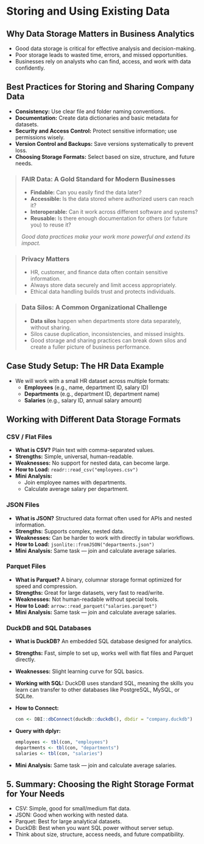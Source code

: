 # Storing and Using Existing Data

## Why Data Storage Matters in Business Analytics
- Good data storage is critical for effective analysis and decision-making.
- Poor storage leads to wasted time, errors, and missed opportunities.
- Businesses rely on analysts who can find, access, and work with data confidently.

## Best Practices for Storing and Sharing Company Data
- **Consistency:** Use clear file and folder naming conventions.
- **Documentation:** Create data dictionaries and basic metadata for datasets.
- **Security and Access Control:** Protect sensitive information; use permissions wisely.
- **Version Control and Backups:** Save versions systematically to prevent loss.
- **Choosing Storage Formats:** Select based on size, structure, and future needs.

> ### FAIR Data: A Gold Standard for Modern Businesses
> - **Findable:** Can you easily find the data later?
> - **Accessible:** Is the data stored where authorized users can reach it?
> - **Interoperable:** Can it work across different software and systems?
> - **Reusable:** Is there enough documentation for others (or future you) to reuse it?
>
> *Good data practices make your work more powerful and extend its impact.*

> ### Privacy Matters
> - HR, customer, and finance data often contain sensitive information.
> - Always store data securely and limit access appropriately.
> - Ethical data handling builds trust and protects individuals.

> ### Data Silos: A Common Organizational Challenge
> - **Data silos** happen when departments store data separately, without sharing.
> - Silos cause duplication, inconsistencies, and missed insights.
> - Good storage and sharing practices can break down silos and create a fuller picture of business performance.

## Case Study Setup: The HR Data Example
- We will work with a small HR dataset across multiple formats:
  - **Employees** (e.g., name, department ID, salary ID)
  - **Departments** (e.g., department ID, department name)
  - **Salaries** (e.g., salary ID, annual salary amount)

##  Working with Different Data Storage Formats

### CSV / Flat Files
- **What is CSV?** Plain text with comma-separated values.
- **Strengths:** Simple, universal, human-readable.
- **Weaknesses:** No support for nested data, can become large.
- **How to Load:** `readr::read_csv("employees.csv")`
- **Mini Analysis:**
  - Join employee names with departments.
  - Calculate average salary per department.

### JSON Files
- **What is JSON?** Structured data format often used for APIs and nested information.
- **Strengths:** Supports complex, nested data.
- **Weaknesses:** Can be harder to work with directly in tabular workflows.
- **How to Load:** `jsonlite::fromJSON("departments.json")`
- **Mini Analysis:** Same task — join and calculate average salaries.

### Parquet Files
- **What is Parquet?** A binary, columnar storage format optimized for speed and compression.
- **Strengths:** Great for large datasets, very fast to read/write.
- **Weaknesses:** Not human-readable without special tools.
- **How to Load:** `arrow::read_parquet("salaries.parquet")`
- **Mini Analysis:** Same task — join and calculate average salaries.

### DuckDB and SQL Databases
- **What is DuckDB?** An embedded SQL database designed for analytics.
- **Strengths:** Fast, simple to set up, works well with flat files and Parquet directly.
- **Weaknesses:** Slight learning curve for SQL basics.
- **Working with SQL:** DuckDB uses standard SQL, meaning the skills you learn can transfer to other databases like PostgreSQL, MySQL, or SQLite.
- **How to Connect:**
  ```r
  con <- DBI::dbConnect(duckdb::duckdb(), dbdir = "company.duckdb")
  ```
- **Query with dplyr:**
  ```r
  employees <- tbl(con, "employees")
  departments <- tbl(con, "departments")
  salaries <- tbl(con, "salaries")
  ```
- **Mini Analysis:** Same task — join and calculate average salaries.

## 5. Summary: Choosing the Right Storage Format for Your Needs
- CSV: Simple, good for small/medium flat data.
- JSON: Good when working with nested data.
- Parquet: Best for large analytical datasets.
- DuckDB: Best when you want SQL power without server setup.
- Think about size, structure, access needs, and future compatibility.
